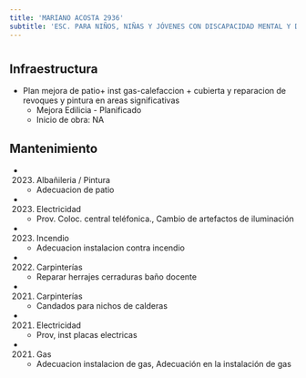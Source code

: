 ```yaml
---
title: 'MARIANO ACOSTA 2936'
subtitle: 'ESC. PARA NIÑOS, NIÑAS Y JÓVENES CON DISCAPACIDAD MENTAL Y DE FORMACIÓN INTEGRAL N° 07 JUAN XXIII'
---
```


#
## Infraestructura

* Plan mejora de  patio+ inst gas-calefaccion + cubierta  y reparacion de revoques y pintura en areas significativas 
    + Mejora Edilicia - Planificado 
    + Inicio de obra: NA 






## Mantenimiento

*  (2023) Albañileria / Pintura 
    + Adecuacion de patio

*  (2023) Electricidad 
    + Prov. Coloc.  central teléfonica., Cambio de artefactos de iluminación

*  (2023) Incendio 
    + Adecuacion instalacion contra incendio

*  (2022) Carpinterías 
    + Reparar herrajes cerraduras baño docente

*  (2021) Carpinterías 
    + Candados para nichos de calderas

*  (2021) Electricidad 
    + Prov, inst placas electricas

*  (2021) Gas 
    + Adecuacion instalacion de gas, Adecuación en la instalación de gas



